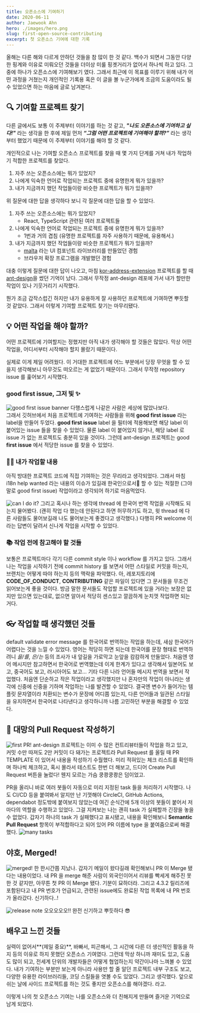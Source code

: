 ```yaml
---
title: 오픈소스에 기여하기
date: 2020-06-11
author: Jaewook Ahn
hero: ./images/hero.png
slug: first-open-source-contributing
excerpt: 첫 오픈소스 기여에 대한 기록
---
```


올해는 다른 해와 다르게 안하던 것들을 참 많이 한 것 같다.
백수가 되면서 그동안 다양한 핑계와 이유로 미뤄오던 것들을 더이상 미룰 핑곗거리가 없어서 하나씩 하고 있다.
그 중에 하나가 오픈소스에 기여해보기 였다.
그래서 최근에 이 목표를 이루기 위해 내가 어떤 과정을 거쳤는지 개인적인 기록용 혹은 이 글을 볼 누군가에게 조금의 도움이라도 될 수 있었으면 하는 마음에 글로 남겨본다.

## 🔍 기여할 프로젝트 찾기

다른 글에서도 보통 이 주제부터 이야기를 하는 것 같고, ***"나도 오픈소스에 기여하고 싶다!"*** 라는 생각을 한 후에 제일 먼저 ***“그럼 어떤 프로젝트에 기여해야 할까?”*** 라는 생각부터 했었기 때문에 이 주제부터 이야기를 해야 할 것 같다.

개인적으로 나는 기여할 오픈소스 프로젝트를 찾을 때 몇 가지 단계를 거쳐 내가 작업하기 적합한 프로젝트를 찾았다.

1. 자주 쓰는 오픈소스에는 뭐가 있었지?
2. 나에게 익숙한 언어로 작업되는 프로젝트 중에 유명한게 뭐가 있을까?
3. 내가 지금까지 했던 작업들이랑 비슷한 프로젝트가 뭐가 있을까?

위 질문에 대한 답을 생각하다 보니 각 질문에 대한 답을 할 수 있었다.

1. 자주 쓰는 오픈소스에는 뭐가 있었지?
    - React, TypeScript 관련된 여러 프로젝트들
2. 나에게 익숙한 언어로 작업되는 프로젝트 중에 유명한게 뭐가 있을까?
    - 1번과 거의 겹침 (유명한 프로젝트를 자주 사용하기 때문에, 유용해서.)
3. 내가 지금까지 했던 작업들이랑 비슷한 프로젝트가 뭐가 있을까?
    - [malta](https://github.com/salesboostio/malta.git) 라는 UI 컴포넌트 라이브러리를 만들었던 경험
    - 브라우저 확장 프로그램을 개발했던 경험

대충 이렇게 질문에 대한 답이 나오고, 마침 [kor-address-extension](https://github.com/Jaewoook/kor-address-extension) 프로젝트를 할 때 [ant-design](https://github.com/ant-design/ant-design)을 썼던 기억이 났다.
그래서 무작정 ant-design 레포에 가서 내가 할만한 작업이 있나 기웃거리기 시작했다.

뭔가 조금 갑작스럽긴 하지만 내가 유용하게 잘 사용하던 프로젝트에 기여하면 뿌듯할 것 같았다. 그래서 이렇게 기여할 프로젝트 찾기는 마무리됐다.

## 💡 어떤 작업을 해야 할까?

어떤 프로젝트에 기여할지는 정했지만 아직 내가 생각해야 할 것들은 많았다. 막상 어떤 작업을, 어디서부터 시작해야 할지 몰랐기 때문이다.

실제로 이게 제일 어려웠다.
이 거대한 프로젝트에 어느 부분에서 당장 무엇을 할 수 있을지 생각해보니 아무것도 떠오르는 게 없었기 때문이다.
그래서 무작정 repository issue 를 훑어보기 시작했다.

### good first issue, 그저 빛 ✨

![good first issue banner](./images/good-first-issue.png)
다행스럽게 나같은 사람은 세상에 많았나보다.  
그래서 깃허브에서 처음 프로젝트에 기여하는 사람들을 위해 **good first issue** 라는 label을 만들어 두었다.
**good first issue** label 을 필터에 적용해보면 해당 label 이 붙어있는 issue 들을 찾을 수 있었다.
물론 label 이 붙어있지 않거나, 해당 label 로 issue 가 없는 프로젝트도 충분히 있을 것이다.
그런데 ant-design 프로젝트는 good **first issue** 에서 적당한 issue 를 찾을 수 있었다.

### 👨‍💻 내가 작업할 내용

아직 방대한 프로젝트 코드에 직접 기여하는 것은 무리라고 생각되었다.
그래서 마침 i18n help wanted 라는 내용의 이슈가 있길래 한국인으로서 할 수 있는 적절한 (그야말로 good first issue) 작업이라고 생각되어 하기로 마음먹었다.

![can I do it?](./images/issue-thread.png)
그리고 혹시나 하는 생각에 thread 에 한국어 번역 작업을 시작해도 되는지 물어봤다.
(괜히 작업 다 했는데 안된다고 하면 허무하기도 하고, 윗 thread 에 다른 사람들도 물어보길래 나도 물어보는게 좋겠다고 생각했다.)
다행히 PR welcome 이라는 답변이 달려서 신나게 작업을 시작할 수 있었다.

### 📚 작업 전에 참고해야 할 것들

보통은 프로젝트마다 각기 다른 commit style 이나 workflow 를 가지고 있다.
그래서 나는 작업을 시작하기 전에 commit history 를 보면서 어떤 스타일로 커밋을 하는지, 브랜치는 어떻게 따야 하는지 등의 맥락을 파악했다.
아, 레포지토리에 **CODE_OF_CONDUCT**, **CONTRIBUTING** 같은 파일이 있다면 그 문서들을 무조건 읽어보는게 좋을 것이다.
방금 말한 문서들도 작업할 프로젝트에 있을 거라는 보장은 없지만 있으면 있는대로, 없으면 알아서 적당히 센스있고 깔끔하게 눈치껏 작업하면 되는거다.

## 👓 작업할 때 생각했던 것들

default validate error message 를 한국어로 번역하는 작업을 하는데, 새삼 한국어가 어렵다는 것을 느낄 수 있었다.
영어는 적당히 하면 되는데 한국어를 문장 형태로 번역하려니 *을/를*, *은/는* 등의 조사가 내 앞길을 가로막고 눈앞을 캄캄하게 만들었다.
처음엔 영어 메시지만 참고하면서 한국어로 번역했는데 이게 한계가 있다고 생각해서 일본어도 보고, 중국어도 보고, 러시아어도 보고... 기타 다른 나라 언어들 메시지 번역을 보면서 작업했다.
처음엔 단순하고 작은 작업이라고 생각했지만 나 혼자만의 작업이 아니라는 생각에 신중에 신중을 기하며 작업하는 나를 발견할 수 있었다.
결국엔 변수가 들어가는 템플릿 문자열이라 치환되는 변수가 문장에 어디쯤 있는지, 다른 언어들과 일관된 스타일을 유지하면서 한국어로 나타낸다고 생각하니까 나름 고민하던 부분을 해결할 수 있었다.

## 📝 대망의 Pull Request 작성하기

![first PR!](./images/first-pr.png)
ant-design 프로젝트는 이미 수 많은 컨트리뷰터들이 작업을 하고 있고, 커밋 수만 따져도 2만 커밋이 다 돼가는 프로젝트라 Pull Request 를 올릴 때 PR TEMPLATE 이 있어서 내용을 작성하기 수월했다.
미리 적혀있는 체크 리스트를 확인하며 하나씩 체크하고, 혹시 몰라서 테스트도 한번 더 해보고, 드디어 Create Pull Request 버튼을 눌렀다!
웬지 모르는 가슴 쿵쾅쿵쾅은 덤이었고.

PR을 올리니 바로 여러 봇들이 자동으로 미리 지정된 task 들을 처리하기 시작했다.
나도 CI/CD 등을 붙여봐서 알지만 난 기껏해야 CircleCI, GitHub Actions, dependabot 정도밖에 붙여보지 않았는데 여긴 순식간에 5개 이상의 봇들이 붙어서 저마다의 역할을 수행하고 있었다.
그걸 지켜보는 나는 괜히 task 가 실패할까 긴장을 놓을 수 없었다.
갑자기 하나의 task 가 실패했다고 표시됐고, 내용을 확인해보니 **Semantic Pull Request** 항목이 부적합하다고 되어 있어 PR 이름에 type 을 붙여줌으로써 해결했다.
![many tasks](./images/many-tasks.png)

## 야호, Merged!

![merged!](./images/merged.png)
한 한시간쯤 지났나. 갑자기 메일이 왔다길래 확인해보니 PR 이 Merge 됐다는 내용이었다.
내 PR 을 merge 해준 사람이 외국인이어서 리뷰를 빡세게 해주진 못한 것 같지만, 아무튼 첫 PR 이 Merge 됐다.
기분이 묘하더라. 그리고 4.3.2 릴리즈에 포함된다고 내 PR 번호가 언급되고, 관련된 issue에도 완료된 작업 목록에 내 PR 번호가 올라갔다. 신기하다..!

![release note](./images/jaewook-in-release.png)
오오오오오!! 완전 신기하고 뿌듯하다 😎

## 배우고 느낀 것들

실력이 없어서**(제일 중요)**, 바빠서, 피곤해서, 그 시간에 다른 더 생산적인 활동을 하지 등의 이유로 하지 못했던 오픈소스 기여였다.
그런데 막상 하니까 재미도 있고, 도움도 많이 되고, 전세계 단위의 개발자들은 어떻게 협업하는지 약간이나마 느껴볼 수 있었다.
내가 기여하는 부분만 보는게 아니라 사용만 할 줄 알던 프로젝트 내부 구조도 보고, 다양한 유용한 라이브러리들, 코딩 스킬들을 엿볼 수도 있었다.
그리고 생각했다. 앞으로 쉬는 날에 사이드 프로젝트를 하는 것도 좋지만 오픈소스를 해야겠다. 라고.

이렇게 나의 첫 오픈소스 기여는 나를 오픈소스와 더 친해지게 만들며 즐거운 기억으로 남게 되었다.